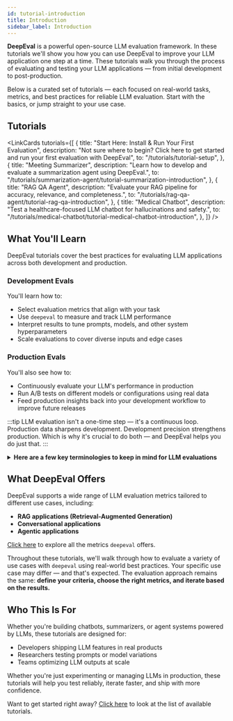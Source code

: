 ```yaml
---
id: tutorial-introduction
title: Introduction
sidebar_label: Introduction
---
```


**DeepEval** is a powerful open-source LLM evaluation framework. In these tutorials we'll show you how you can use DeepEval to improve your LLM application one step at a time. These tutorials walk you through the process of evaluating and testing your LLM applications — from initial development to post-production.

Below is a curated set of tutorials — each focused on real-world tasks, metrics, and best practices for reliable LLM evaluation. Start with the basics, or jump straight to your use case.

## Tutorials


<LinkCards
  tutorials={[
    {
      title: "Start Here: Install & Run Your First Evaluation",
      description:
        "Not sure where to begin? Click here to get started and run your first evaluation with DeepEval",
      to: "/tutorials/tutorial-setup",
    },
    {
      title: "Meeting Summarizer",
      description:
        "Learn how to develop and evaluate a summarization agent using DeepEval.",
      to: "/tutorials/summarization-agent/tutorial-summarization-introduction",
    },
    {
      title: "RAG QA Agent",
      description:
        "Evaluate your RAG pipeline for accuracy, relevance, and completeness.",
      to: "/tutorials/rag-qa-agent/tutorial-rag-qa-introduction",
    },
    {
      title: "Medical Chatbot",
      description:
        "Test a healthcare-focused LLM chatbot for hallucinations and safety.",
      to: "/tutorials/medical-chatbot/tutorial-medical-chatbot-introduction",
    },
  ]}
/>

## What You'll Learn

DeepEval tutorials cover the best practices for evaluating LLM applications across both development and production.

### Development Evals

You'll learn how to:

- Select evaluation metrics that align with your task
- Use `deepeval` to measure and track LLM performance
- Interpret results to tune prompts, models, and other system hyperparameters
- Scale evaluations to cover diverse inputs and edge cases

### Production Evals

You'll also see how to:

- Continuously evaluate your LLM's performance in production
- Run A/B tests on different models or configurations using real data
- Feed production insights back into your development workflow to improve future releases

:::tip
LLM evaluation isn't a one-time step — it's a continuous loop. Production data sharpens development. Development precision strengthens production. Which is why it's crucial to do both — and DeepEval helps you do just that.
:::

<details>

<summary>
  <strong>
    Here are a few key terminologies to keep in mind for LLM evaluations
  </strong>
</summary>

- **Hyperparameters**: The configuration values that shape your LLM application. This includes system prompts, user prompts, model choice, temperature, chunk size (for RAG), and more.
- **System Prompt**: A prompt that defines the overall behavior of your LLM across all interactions.
- **Generation Model**: The model used to generate responses — this is the LLM you're evaluating. Throughout the tutorials, we'll simply call it the _model_.
- **Evaluation Model**: A separate LLM used to score, critique, or assess the outputs of your generation model. This is **not** the model being evaluated.

</details>

## What DeepEval Offers

DeepEval supports a wide range of LLM evaluation metrics tailored to different use cases, including:

- **RAG applications (Retrieval-Augmented Generation)**
- **Conversational applications**
- **Agentic applications**

[Click here](https://deepeval.com/docs/metrics-introduction) to explore all the metrics `deepeval` offers.

Throughout these tutorials, we'll walk through how to evaluate a variety of use cases with `deepeval` using real-world best practices. Your specific use case may differ — and that's expected.
The evaluation approach remains the same: **define your criteria, choose the right metrics, and iterate based on the results.**

## Who This Is For

Whether you're building chatbots, summarizers, or agent systems powered by LLMs, these tutorials are designed for:

- Developers shipping LLM features in real products
- Researchers testing prompts or model variations
- Teams optimizing LLM outputs at scale

Whether you're just experimenting or managing LLMs in production, these tutorials will help you test reliably, iterate faster, and ship with more confidence.

Want to get started right away? [Click here](#tutorials) to look at the list of available tutorials.
